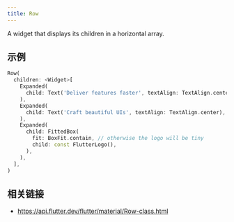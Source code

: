 ```yaml
---
title: Row
---
```


A widget that displays its children in a horizontal array.

## 示例

```dart liveslice=Row
Row(
  children: <Widget>[
    Expanded(
      child: Text('Deliver features faster', textAlign: TextAlign.center),
    ),
    Expanded(
      child: Text('Craft beautiful UIs', textAlign: TextAlign.center),
    ),
    Expanded(
      child: FittedBox(
        fit: BoxFit.contain, // otherwise the logo will be tiny
        child: const FlutterLogo(),
      ),
    ),
  ],
)
```

## 相关链接

- https://api.flutter.dev/flutter/material/Row-class.html
